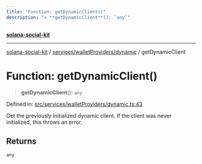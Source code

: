 ```yaml
---
title: "Function: getDynamicClient()"
description: "> **getDynamicClient**(): `any`"
---
```


[**solana-social-kit**](../../../../README.mdx)

***

[solana-social-kit](../../../../README.mdx) / [services/walletProviders/dynamic](../README.mdx) / getDynamicClient

# Function: getDynamicClient()

> **getDynamicClient**(): `any`

Defined in: [src/services/walletProviders/dynamic.ts:43](https://github.com/SendArcade/solana-app-kit/blob/bd4b3556b8f469c27ebb06f4df65b3a36b43ba3b/src/services/walletProviders/dynamic.ts#L43)

Get the previously initialized dynamic client.
If the client was never initialized, this throws an error.

## Returns

`any`
